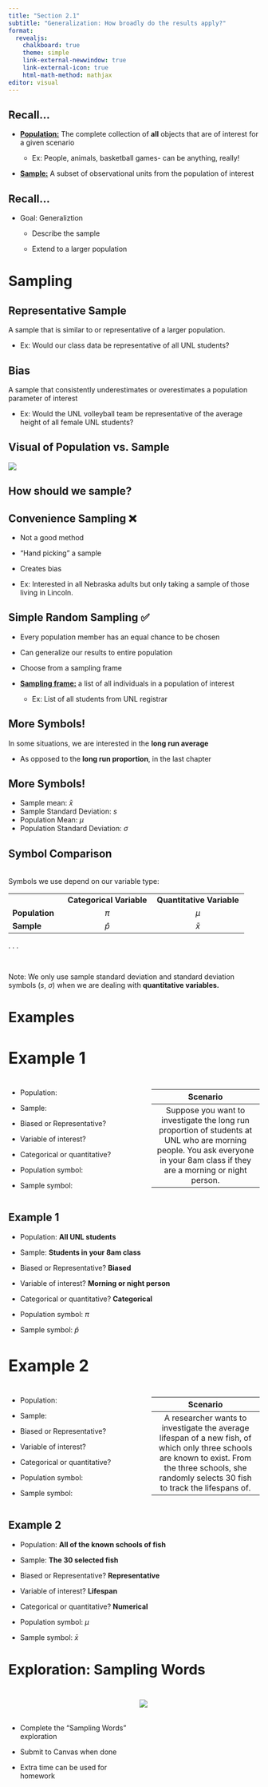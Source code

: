 ```yaml
---
title: "Section 2.1"
subtitle: "Generalization: How broadly do the results apply?"
format: 
  revealjs: 
    chalkboard: true
    theme: simple
    link-external-newwindow: true
    link-external-icon: true
    html-math-method: mathjax
editor: visual
---
```


## Recall... {.center}

-   [**Population:**]{.underline} The complete collection of **all** objects that are of interest for a given scenario

    -   Ex: People, animals, basketball games- can be anything, really!

-   [**Sample:**]{.underline} A subset of observational units from the population of interest

## Recall... {.center}

-   Goal: Generaliztion

    -   Describe the sample

    -   Extend to a larger population

# Sampling

## Representative Sample {.center}

A sample that is similar to or representative of a larger population.

-   Ex: Would our class data be representative of all UNL students?

## Bias {.center}

A sample that consistently underestimates or overestimates a population parameter of interest

-   Ex: Would the UNL volleyball team be representative of the average height of all female UNL students?

## Visual of Population vs. Sample

![](images/1_popvsamp.png){fig-alt="asdf" fig-align="center"}

## How should we sample? {.center}

## Convenience Sampling ❌ {.center}

-   Not a good method

-   "Hand picking" a sample

-   Creates bias

-   Ex: Interested in all Nebraska adults but only taking a sample of those living in Lincoln.

## Simple Random Sampling ✅ {.center}

-   Every population member has an equal chance to be chosen

-   Can generalize our results to entire population

-   Choose from a sampling frame

-   [**Sampling frame:**]{.underline} a list of all individuals in a population of interest

    -   Ex: List of all students from UNL registrar

## More Symbols! {.center}

In some situations, we are interested in the **long run average**

-   As opposed to the **long run proportion**, in the last chapter

## More Symbols! {.center}

-   Sample mean: $\bar{x}$
-   Sample Standard Deviation: $s$
-   Population Mean: $\mu$
-   Population Standard Deviation: $\sigma$

## Symbol Comparison {.center}

<br> Symbols we use depend on our variable type:

|                |                          |                           |
|----------------|:------------------------:|:-------------------------:|
|                | **Categorical Variable** | **Quantitative Variable** |
| **Population** |          $\pi$           |           $\mu$           |
| **Sample**     |        $\hat{p}$         |         $\bar{x}$         |

. . .

<br>

Note: We only use sample standard deviation and standard deviation symbols ($s$, $\sigma$) when we are dealing with **quantitative variables.**

# Examples

## Example 1 {.center style="font-size: 32px"}

::::: columns
::: {.column width="55%"}
-   Population:

-   Sample:

-   Biased or Representative?

-   Variable of interest?

-   Categorical or quantitative?

-   Population symbol:

-   Sample symbol:
:::

::: {.column width="45%"}
| Scenario |
|:--:|
| Suppose you want to investigate the long run proportion of students at UNL who are morning people. You ask everyone in your 8am class if they are a morning or night person. |
:::
:::::

## Example 1 {.center}

-   Population: [**All UNL students**]{.fragment}

-   Sample: [**Students in your 8am class**]{.fragment}

-   Biased or Representative? [**Biased**]{.fragment}

-   Variable of interest? [**Morning or night person**]{.fragment}

-   Categorical or quantitative? [**Categorical**]{.fragment}

-   Population symbol: [$\pi$]{.fragment}

-   Sample symbol: [$\hat{p}$]{.fragment}

## Example 2 {.center style="font-size: 32px"}

::::: columns
::: {.column width="55%"}
-   Population:

-   Sample:

-   Biased or Representative?

-   Variable of interest?

-   Categorical or quantitative?

-   Population symbol:

-   Sample symbol:
:::

::: {.column width="45%"}
| Scenario |
|:--:|
| A researcher wants to investigate the average lifespan of a new fish, of which only three schools are known to exist. From the three schools, she randomly selects 30 fish to track the lifespans of. |
:::
:::::

## Example 2 {.center}

-   Population: [**All of the known schools of fish**]{.fragment}

-   Sample: [**The 30 selected fish**]{.fragment}

-   Biased or Representative? [**Representative**]{.fragment}

-   Variable of interest? [**Lifespan**]{.fragment}

-   Categorical or quantitative? [**Numerical**]{.fragment}

-   Population symbol: [$\mu$]{.fragment}

-   Sample symbol: [$\bar{x}$]{.fragment}

# Exploration: Sampling Words

##  {.center}

::::: columns
::: {.column width="50%"}
<br> <br>

-   Complete the "Sampling Words" exploration

-   Submit to Canvas when done

-   Extra time can be used for homework
:::

::: {.column width="50%"}
![](images/1_gettys.png){fig-alt="Gettysburg Address with a picture of Abraham Lincoln."}
:::
:::::
